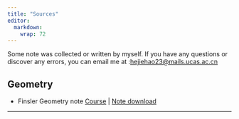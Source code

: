 ```yaml
---
title: "Sources"
editor: 
  markdown: 
    wrap: 72
---
```






Some note was collected or written by myself. If you have any questions or discover any errors, you can email me at :<hejiehao23@mails.ucas.ac.cn>



## Geometry

-   Finsler Geometry note [Course](https://tianyuan.xmu.edu.cn/cn/MiniCourses/3754.html) | [Note download](https://drive.google.com/file/d/1G7GhRxKXQbJCl1pPIwyhgVFONvUIxXgQ/view?usp=drive_link)

---





